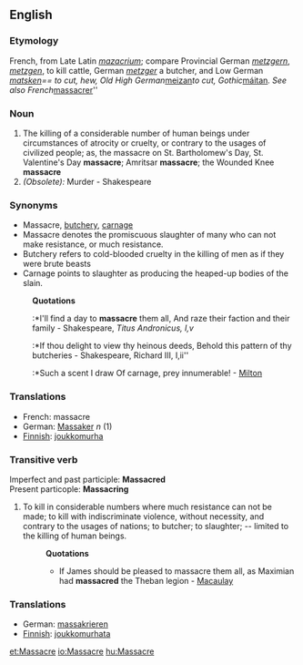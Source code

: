 ==English==
===Etymology===
French, from Late Latin ''[[mazacrium]]''; compare Provincial German ''[[metzgern]]'', ''[[metzgen]]'', to kill cattle, German ''[[metzger]]'' a butcher, and Low German ''[[matsken]]== to cut, hew, Old High German ''[[meizan]]'' to cut, Gothic ''[[máitan]]''. See also French ''[[massacrer]]''
===Noun===
#The killing of a considerable number of human beings under circumstances of atrocity or cruelty, or contrary to the usages of civilized people; as, the massacre on St. Bartholomew's Day, St. Valentine's Day '''massacre'''; Amritsar '''massacre'''; the Wounded Knee '''massacre'''
#''(Obsolete):'' Murder - Shakespeare
===Synonyms===
*Massacre, [[butchery]], [[carnage]]
*Massacre denotes the promiscuous slaughter of many who can not make resistance, or much resistance. 
*Butchery refers to cold-blooded cruelty in the killing of men as if they were brute beasts
*Carnage points to slaughter as producing the heaped-up bodies of the slain.
:'''Quotations'''
::*I'll find a day to '''massacre''' them all, And raze their faction and their family - Shakespeare, ''Titus Andronicus, I,v''
::*If thou delight to view thy heinous deeds, Behold this pattern of thy butcheries - Shakespeare, Richard III, I,ii''
::*Such a scent I draw Of carnage, prey innumerable! - [[Milton]]

===Translations===
*French: massacre
*German: [[Massaker]] ''n'' (1)
*[[Finnish]]: [[joukkomurha]]

===Transitive verb===
Imperfect and past participle: '''Massacred'''<br>
Present particople: '''Massacring'''
#To kill in considerable numbers where much resistance can not be made; to kill with indiscriminate violence, without necessity, and contrary to the usages of nations; to butcher; to slaughter; -- limited to the killing of human beings.
#:'''Quotations'''
#:*If James should be pleased to massacre them all, as Maximian had '''massacred''' the Theban legion - [[Macaulay]]

===Translations===
*German: [[massakrieren]]
*[[Finnish]]: [[joukkomurhata]]

[[et:Massacre]]
[[io:Massacre]]
[[hu:Massacre]]